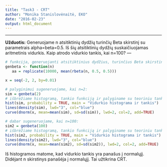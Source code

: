 ```yaml
---
title: "Task3 - CRT"
author: "Monika Stanislovėnaitė, EKO"
date: "2016-02-23"
output: html_document
---
```

---

**Užduotis:**
Generuojame n atsitiktinių dydžių turinčių Beta skirstinį su parametrais alpha=beta=0.5. Iš šių atsitiktinių dydžių suskaičiuojamas aritmetinis vidurkis. Kaip atrodo vidurkio tankis, kai n=100? 
---
```r
# funkcija, generuojanti atsitiktinius dydžius, turinčius Beta skirstinį:
genbeta <- function(n)
   aa = replicate(10000, mean(rbeta(n, 0.5, 0.5)))

x = seq(-2, 2, by=0.01)

# palyginimui sugeneruojame, kai n=2:
sim = genbeta(2)
# išbrėžiame histogramą, tankio funkciją ir palyginame su teoriniu tankiu:
hist(sim, probability = TRUE, main = "Vidurkio histograma ir tankis")
lines(density(sim), lwd="3", col="blue")
curve(dnorm(x, mean=mean(sim), sd=sd(sim)), lwd=2, col=2, add=TRUE)

# dabar sugeneruojame, kai n=100:
sim2 = genbeta(100)
# išbrėžiame histogramą, tankio funkciją ir palyginame su teoriniu tankiu:
hist(sim2, probability = TRUE, main = "Vidurkio histograma ir tankis")
lines(density(sim2), lwd="3", col="blue")
curve(dnorm(x, mean=mean(sim2), sd=sd(sim2)), lwd=2, col=2, add=TRUE)
```

Iš histogramos matome, kad vidurkio tankis yra panašus į normalųjį. Didėjant n skirstinys panašėja į normalųjį. Tai užtikrina CRT.
